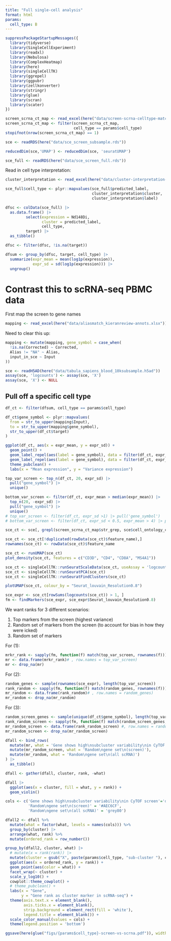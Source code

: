 ```yaml
---
title: "Full single-cell analysis"
format: html
params:
  cell_type: B
---
```


```r
suppressPackageStartupMessages({
  library(tidyverse)
  library(SingleCellExperiment)
  library(readxl)
  library(Nebulosa)
  library(ComplexHeatmap)
  library(here)
  library(singleCellTK)
  library(ggrepel)
  library(ggpubr)
  library(zellkonverter)
  library(stringr)
  library(glue)
  library(scran)
  library(scater)
})
```

```r
screen_scrna_ct_map <- read_excel(here("data/screen-scrna-celltype-match.xlsx"))
screen_scrna_ct_map <- filter(screen_scrna_ct_map, 
                              cell_type == params$cell_type)
stopifnot(nrow(screen_scrna_ct_map) == 1)
```


```r
sce <- readRDS(here("data/sce_screen_subsample.rds"))
```

```r
reducedDim(sce,'UMAP') <- reducedDim(sce, 'seuratUMAP')
```



```r
sce_full <- readRDS(here("data/sce_screen_full.rds"))
```

Read in cell type interpretation:

```r
cluster_interpretation <- read_excel(here("data/cluster-interpretation-nov23.xlsx"))
```

```r
sce_full$cell_type <- plyr::mapvalues(sce_full$predicted_label,
                                      cluster_interpretation$cluster,
                                      cluster_interpretation$label)
```



```r

dfsc <- colData(sce_full) |> 
  as.data.frame() |> 
         select(expression = Nd148Di,
                cluster = predicted_label,
                cell_type,
         target) |> 
  as_tibble() 

dfsc <- filter(dfsc, !is.na(target))

```

```r
dfsum <- group_by(dfsc, target, cell_type) |> 
  summarize(expr_mean = mean(log1p(expression)),
            expr_sd = sd(log1p(expression))) |> 
  ungroup()
```


# Contrast this to scRNA-seq PBMC data

First map the screen to gene names

```r
mapping <- read_excel(here("data/aliasmatch_kieranreview-annots.xlsx"))
```

Need to clear this up:

```r
mapping <- mutate(mapping, gene_symbol = case_when(
  !is.na(Corrected) ~ Corrected,
  Alias != "NA" ~ Alias,
  input_in_sce ~ Input
))
```



```r
sce <- readH5AD(here("data/tabula_sapiens_blood_10ksubsample.h5ad"))
assay(sce, 'logcounts') <- assay(sce, 'X')
assay(sce, 'X') <- NULL
```

## Pull off a specific cell type



```r
df_ct <- filter(dfsum, cell_type == params$cell_type)

df_ct$gene_symbol <- plyr::mapvalues(
  from = str_to_upper(mapping$Input), 
  to = str_to_upper(mapping$gene_symbol),
  str_to_upper(df_ct$target)
)

ggplot(df_ct, aes(x = expr_mean, y = expr_sd)) +
  geom_point() +
  geom_label_repel(aes(label = gene_symbol), data = filter(df_ct, expr_sd > 1)) +
  geom_label_repel(aes(label = gene_symbol), data = filter(df_ct, expr_sd < 0.5, expr_mean > 4)) +
  theme_pubclean() +
  labs(x = "Mean expression", y = "Variance expression")
```

```r
top_var_screen <- top_n(df_ct, 20, expr_sd) |> 
  pull("gene_symbol") |> 
  unique()

bottom_var_screen <- filter(df_ct, expr_mean > median(expr_mean)) |> 
  top_n(20, -expr_sd) |> 
  pull("gene_symbol") |> 
  unique()
# top_var_screen <- filter(df_ct, expr_sd >1) |> pull('gene_symbol')
# bottom_var_screen <- filter(df_ct, expr_sd < 0.5, expr_mean > 4) |> pull('gene_symbol')
```

```r
sce_ct <- sce[, grepl(screen_scrna_ct_map$str_grep, sce$cell_ontology_class)]
```


```r
sce_ct <- sce_ct[!duplicated(rowData(sce_ct)$feature_name),]
rownames(sce_ct) <- rowData(sce_ct)$feature_name
```

```r
sce_ct <- runUMAP(sce_ct)
plot_density(sce_ct, features = c("CD3D", "CD4", "CD8A", "MS4A1"))
```
```r
sce_ct <- singleCellTK::runSeuratScaleData(sce_ct, useAssay = 'logcounts')
sce_ct <- singleCellTK::runSeuratPCA(sce_ct)
sce_ct <- singleCellTK::runSeuratFindClusters(sce_ct)
```
```r
plotUMAP(sce_ct, colour_by = "Seurat_louvain_Resolution0.8")
```

```r
sce_expr <- sce_ct[rowSums(logcounts(sce_ct)) > 1, ]
fm <- findMarkers(sce_expr, sce_expr$Seurat_louvain_Resolution0.8)
```


We want ranks for 3 different scenarios:

1. Top markers from the screen (highest variance)
2. Random set of markers from the screen (to account for bias in how they were icked)
3. Random set of markers

For (1):
```r
mrkr_rank <- sapply(fm, function(f) match(top_var_screen, rownames(f)))
mr <- data.frame(mrkr_rank)# , row.names = top_var_screen)
mr <- drop_na(mr)
```

For (2):

```r
random_genes <- sample(rownames(sce_expr), length(top_var_screen))
rank_random <- sapply(fm, function(f) match(random_genes, rownames(f)))
mr_random <- data.frame(rank_random)# , row.names = random_genes)
mr_random <- drop_na(mr_random)
```

For (3):

```r
random_screen_genes <- sample(unique(df_ct$gene_symbol), length(top_var_screen))
rank_random_screen <- sapply(fm, function(f) match(random_screen_genes, rownames(f)))
mr_random_screen <- data.frame(rank_random_screen) #, row.names = random_screen_genes)
mr_random_screen <- drop_na(mr_random_screen)
```

```r
dfall <- bind_rows(
  mutate(mr, what = 'Gene shows high\nsubcluster variability\nin CyTOF screen'),
  mutate(mr_random_screen, what = 'Random\ngene set\n(screen)'),
  mutate(mr_random, what = 'Random\ngene set\n(all scRNA)')
) |> 
  as_tibble()
```


```r
dfall <- gather(dfall, cluster, rank, -what) 

dfall |> 
  ggplot(aes(x = cluster, fill = what, y = rank)) +
  geom_violin() 
```
```r
cols <- c('Gene shows high\nsubcluster variability\nin CyTOF screen'='darkred',
          'Random\ngene set\n(screen)' = '#AEC6CF',
          'Random\ngene set\n(all scRNA)' = 'grey80')

dfall2 <- dfall %>%
  mutate(what = factor(what, levels = names(cols))) %>%
  group_by(cluster) |> 
  arrange(what, rank) %>%
  mutate(ordered_rank = row_number()) 

group_by(dfall2, cluster, what) |> 
  # mutate(x = rank(rank)) |> 
  mutate(cluster = gsub("X", paste(params$cell_type, "sub-cluster "), cluster)) |> 
  ggplot(aes(x = ordered_rank, y = rank)) +
  geom_point(aes(color = what)) +
  facet_wrap(~ cluster) +
  scale_y_log10() +
  cowplot::theme_cowplot() +
  # theme_pubclean() +
  labs(x = "Gene",
       y = "Gene rank as cluster marker in scRNA-seq") +
  theme(axis.text.x = element_blank(),
        axis.ticks.x = element_blank(),
        strip.background = element_rect(fill = 'white'),
        legend.title = element_blank()) +
  scale_color_manual(values = cols) +
  theme(legend.position = 'bottom')
```



```r
ggsave(here(glue("figs/{params$cell_type}-screen-vs-scrna.pdf")), width=6, height=5)
```




